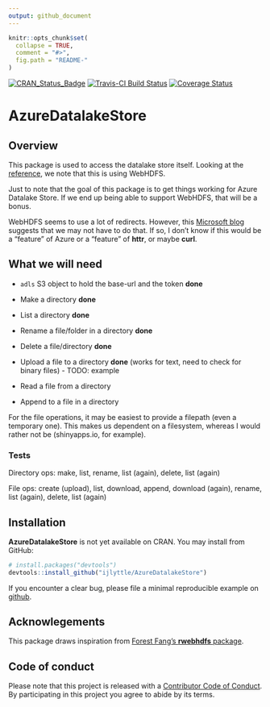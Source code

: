 ```yaml
---
output: github_document
---
```


<!-- README.md is generated from README.Rmd. Please edit that file -->

```r
knitr::opts_chunk$set(
  collapse = TRUE,
  comment = "#>",
  fig.path = "README-"
)
```

[![CRAN_Status_Badge](http://www.r-pkg.org/badges/version/AzureDatalakeStore)](https://cran.r-project.org/package=AzureDatalakeStore)
[![Travis-CI Build Status](https://travis-ci.org/ijlyttle/AzureDatalakeStore.svg?branch=master)](https://travis-ci.org/ijlyttle/AzureDatalakeStore)
[![Coverage Status](https://img.shields.io/codecov/c/github/ijlyttle/AzureDatalakeStore/master.svg)](https://codecov.io/github/ijlyttle/AzureDatalakeStore?branch=master)

# AzureDatalakeStore

## Overview

This package is used to access the datalake store itself. Looking at the [reference](https://docs.microsoft.com/en-us/rest/api/datalakestore/webhdfs-filesystem-apis), we note that this is using WebHDFS.

Just to note that the goal of this package is to get things working for Azure Datalake Store. If we end up being able to support WebHDFS, that will be a bonus.

WebHDFS seems to use a lot of redirects. However, this [Microsoft blog](https://blogs.msdn.microsoft.com/microsoftrservertigerteam/2017/03/14/using-r-to-perform-filesystem-operations-on-azure-data-lake-store/) suggests that we may not have to do that. If so, I don't know if this would be a "feature" of Azure or a "feature" of **httr**, or maybe **curl**.

## What we will need

* `adls` S3 object to hold the base-url and the token **done**

* Make a directory **done**

* List a directory **done**

* Rename a file/folder in a directory **done**

* Delete a file/directory **done**

* Upload a file to a directory  **done** (works for text, need to check for binary files) - TODO: example

* Read a file from a directory

* Append to a file in a directory

For the file operations, it may be easiest to provide a filepath (even a temporary one). This makes us dependent on a filesystem, whereas I would rather not be (shinyapps.io, for example).

### Tests

Directory ops: make, list, rename, list (again), delete, list (again)

File ops: create (upload), list, download, append, download (again), rename, list (again), delete, list (again)

## Installation

__AzureDatalakeStore__ is not yet available on CRAN. You may install from GitHub:

```r
# install.packages("devtools")
devtools::install_github("ijlyttle/AzureDatalakeStore")
```

If you encounter a clear bug, please file a minimal reproducible example on [github](https://github.com/ijlyttle/AzureDatalakeStore/issues). 

## Acknowlegements

This package draws inspiration from [Forest Fang's **rwebhdfs** package](https://github.com/saurfang/rwebhdfs).

## Code of conduct

Please note that this project is released with a [Contributor Code of Conduct](CONDUCT.md). By participating in this project you agree to abide by its terms.
